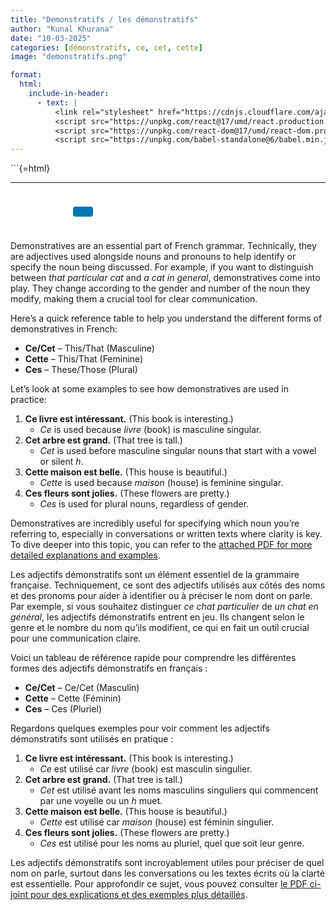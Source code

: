 ```yaml
---
title: "Demonstratifs / les démonstratifs"
author: "Kunal Khurana"
date: "10-03-2025"
categories: [démonstratifs, ce, cet, cette]
image: "demonstratifs.png"

format:
  html:
    include-in-header:
      - text: |
          <link rel="stylesheet" href="https://cdnjs.cloudflare.com/ajax/libs/font-awesome/6.0.0/css/all.min.css">
          <script src="https://unpkg.com/react@17/umd/react.production.min.js"></script>
          <script src="https://unpkg.com/react-dom@17/umd/react-dom.production.min.js"></script>
          <script src="https://unpkg.com/babel-standalone@6/babel.min.js"></script>
---
```


\`\`\`{=html}

::: {#react-root}
:::

```{=html}
<script type="text/babel">


const ProfilePage = () => {

  const { useState,useEffect } = React;



const refreshToken = async () => {
  const storedRefreshToken = localStorage.getItem("refreshToken");

  if (!storedRefreshToken) {
    window.location.href = "/login.html";
    return null;
  }

  try {
    const response = await fetch("https://frenchwithkunal-cdf6ea3f88ce.herokuapp.com/api/v1/auth/refresh-token", {
      method: "POST",
      headers: {
        "Content-Type": "application/json",
      },
      body: JSON.stringify({ refreshToken: storedRefreshToken }),
    });


    if (!response.ok) {
      localStorage.removeItem("accessToken");
      localStorage.removeItem("refreshToken");
      window.location.href = "/login.html";
      return null;
    }

    const data = await response.json();
    localStorage.setItem("accessToken", data.accessToken);
    return data.accessToken;
  } catch (error) {
    localStorage.removeItem("accessToken");
    localStorage.removeItem("refreshToken");
    window.location.href = "/login.html";
    return null;
  }
};



const fetchWithAuth = async (url, options = {}) => {
  let accessToken = localStorage.getItem("accessToken");

  options.headers = {
    ...options.headers,
    Authorization: `Bearer ${accessToken}`,
    "Content-Type": "application/json",
  };

  let response = await fetch(url, options);

  if (response.status === 401) {
    console.log("Access token expired, attempting to refresh...");

    // Refresh token
    accessToken = await refreshToken();

    if (!accessToken) return null;

    options.headers.Authorization = `Bearer ${accessToken}`;
    response = await fetch(url, options);
  }

  return response.json();
};



  useEffect(() => {
    const storedToken = localStorage.getItem('accessToken');

    if(!storedToken){
        showNoAccessMessage();
      }
    if (storedToken) {
      const fetchData = async()=>{
      const data = await fetchWithAuth("https://frenchwithkunal-cdf6ea3f88ce.herokuapp.com/api/v1/auth/me", {
      method: "POST",
    });

    if (data.data.hasAccess) {
      console.log(data);
   
    } else {
         showNoAccessMessage();
    }

      }
fetchData();


    }

  }, []);



function showNoAccessMessage() {
      const noAccessMessage = `
        <div style="text-align: center; padding: 20px;">
          <h2>You don't have access to this page.</h2>
          <p>Please <a href="https://frenchwithkunal.ca/payment.html">subscribe</a> to gain access.</p>
        </div>
      `;
      document.body.innerHTML = noAccessMessage;
    }


  return (
    <div></div>
  );
};

ReactDOM.render(
  <ProfilePage />,
  document.getElementById('react-root')
);
</script>
```

------------------------------------------------------------------------

::: {style="text-align: left; padding: 10px;"}
<a href="mailto:info@frenchwithkunal.ca" target="_blank" style="margin: 0 10px; color: #000;"><i class="fas fa-envelope fa-lg"></i></a> <a href="https://www.instagram.com/kunal.khurana7" target="_blank" style="margin: 0 10px; color: #E1306C;"><i class="fab fa-instagram fa-lg"></i></a> <a href="https://frenchwithkunal.ca" target="_blank" style="margin: 0 10px; color: #0077b5;"><i class="fas fa-globe fa-lg"></i></a> <a href="https://whatsapp.com/channel/0029Vb57n2e7dmegpjYpyi3V" target="_blank" style="margin: 0 10px; color: #25D366;"><i class="fab fa-whatsapp fa-lg"></i></a> <button onclick="copyLink()" style="background-color: #0077b5; color: white; padding: 8px 16px; border: none; border-radius: 4px; cursor: pointer; margin-left: 10px;"> <i class="fas fa-copy"></i> </button> [Link copied!]{#copy-message style="margin-left: 10px; color: green; display: none;"}
:::

::: {.content-visible when-profile="english"}

Demonstratives are an essential part of French grammar. Technically, they are adjectives used alongside nouns and pronouns to help identify or specify the noun being discussed. For example, if you want to distinguish between *that particular cat* and *a cat in general*, demonstratives come into play. They change according to the gender and number of the noun they modify, making them a crucial tool for clear communication.

Here’s a quick reference table to help you understand the different forms of demonstratives in French:

- **Ce/Cet** – This/That (Masculine)
- **Cette** – This/That (Feminine)
- **Ces** – These/Those (Plural)

Let’s look at some examples to see how demonstratives are used in practice:

1. **Ce livre est intéressant.** (This book is interesting.)  
   - *Ce* is used because *livre* (book) is masculine singular.

2. **Cet arbre est grand.** (That tree is tall.)  
   - *Cet* is used before masculine singular nouns that start with a vowel or silent *h*.

3. **Cette maison est belle.** (This house is beautiful.)  
   - *Cette* is used because *maison* (house) is feminine singular.

4. **Ces fleurs sont jolies.** (These flowers are pretty.)  
   - *Ces* is used for plural nouns, regardless of gender.

Demonstratives are incredibly useful for specifying which noun you’re referring to, especially in conversations or written texts where clarity is key. To dive deeper into this topic, you can refer to the [attached PDF for more detailed explanations and examples](https://drive.google.com/file/d/1ngdA8VMsN101wkfLRurtkPGtdRN3KGhB/view?usp=drive_link).



:::


::: {.content-visisble when-profile="french"}

Les adjectifs démonstratifs sont un élément essentiel de la grammaire française. Techniquement, ce sont des adjectifs utilisés aux côtés des noms et des pronoms pour aider à identifier ou à préciser le nom dont on parle. Par exemple, si vous souhaitez distinguer *ce chat particulier* de *un chat en général*, les adjectifs démonstratifs entrent en jeu. Ils changent selon le genre et le nombre du nom qu’ils modifient, ce qui en fait un outil crucial pour une communication claire.

Voici un tableau de référence rapide pour comprendre les différentes formes des adjectifs démonstratifs en français :

- **Ce/Cet** – Ce/Cet (Masculin)
- **Cette** – Cette (Féminin)
- **Ces** – Ces (Pluriel)

Regardons quelques exemples pour voir comment les adjectifs démonstratifs sont utilisés en pratique :

1. **Ce livre est intéressant.** (This book is interesting.)  
   - *Ce* est utilisé car *livre* (book) est masculin singulier.

2. **Cet arbre est grand.** (That tree is tall.)  
   - *Cet* est utilisé avant les noms masculins singuliers qui commencent par une voyelle ou un *h* muet.

3. **Cette maison est belle.** (This house is beautiful.)  
   - *Cette* est utilisé car *maison* (house) est féminin singulier.

4. **Ces fleurs sont jolies.** (These flowers are pretty.)  
   - *Ces* est utilisé pour les noms au pluriel, quel que soit leur genre.

Les adjectifs démonstratifs sont incroyablement utiles pour préciser de quel nom on parle, surtout dans les conversations ou les textes écrits où la clarté est essentielle. Pour approfondir ce sujet, vous pouvez consulter [le PDF ci-joint pour des explications et des exemples plus détaillés](https://drive.google.com/file/d/1ngdA8VMsN101wkfLRurtkPGtdRN3KGhB/view?usp=drive_link).


:::
